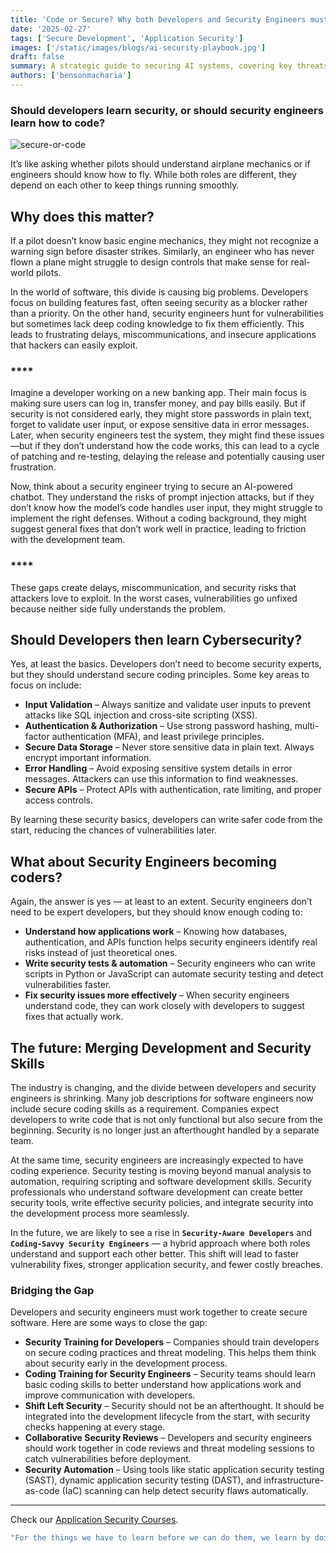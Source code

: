 ```yaml
---
title: 'Code or Secure? Why both Developers and Security Engineers must Adapt'
date: '2025-02-27'
tags: ['Secure Development', 'Application Security']
images: ['/static/images/blogs/ai-security-playbook.jpg']
draft: false
summary: A strategic guide to securing AI systems, covering key threats, best practices, and practical solutions to protect AI from cyber risks.
authors: ['bensonmacharia']
---
```


### **Should developers learn security, or should security engineers learn how to code?**

![secure-or-code](/static/images/blogs/secure-or-code.jpg)

It’s like asking whether pilots should understand airplane mechanics or if engineers should know how to fly. While both roles are different, they depend on each other to keep things running smoothly.

## Why does this matter?

If a pilot doesn’t know basic engine mechanics, they might not recognize a warning sign before disaster strikes. Similarly, an engineer who has never flown a plane might struggle to design controls that make sense for real-world pilots.

In the world of software, this divide is causing big problems. Developers focus on building features fast, often seeing security as a blocker rather than a priority. On the other hand, security engineers hunt for vulnerabilities but sometimes lack deep coding knowledge to fix them efficiently. This leads to frustrating delays, miscommunications, and insecure applications that hackers can easily exploit.

### \*\*\*\*

Imagine a developer working on a new banking app. Their main focus is making sure users can log in, transfer money, and pay bills easily. But if security is not considered early, they might store passwords in plain text, forget to validate user input, or expose sensitive data in error messages. Later, when security engineers test the system, they might find these issues—but if they don’t understand how the code works, this can lead to a cycle of patching and re-testing, delaying the release and potentially causing user frustration.

Now, think about a security engineer trying to secure an AI-powered chatbot. They understand the risks of prompt injection attacks, but if they don’t know how the model’s code handles user input, they might struggle to implement the right defenses. Without a coding background, they might suggest general fixes that don’t work well in practice, leading to friction with the development team.

### \*\*\*\*

These gaps create delays, miscommunication, and security risks that attackers love to exploit. In the worst cases, vulnerabilities go unfixed because neither side fully understands the problem.

## Should Developers then learn Cybersecurity?

Yes, at least the basics. Developers don’t need to become security experts, but they should understand secure coding principles. Some key areas to focus on include:

- **Input Validation** – Always sanitize and validate user inputs to prevent attacks like SQL injection and cross-site scripting (XSS).
- **Authentication & Authorization** – Use strong password hashing, multi-factor authentication (MFA), and least privilege principles.
- **Secure Data Storage** – Never store sensitive data in plain text. Always encrypt important information.
- **Error Handling** – Avoid exposing sensitive system details in error messages. Attackers can use this information to find weaknesses.
- **Secure APIs** – Protect APIs with authentication, rate limiting, and proper access controls.

By learning these security basics, developers can write safer code from the start, reducing the chances of vulnerabilities later.

## What about Security Engineers becoming coders?

Again, the answer is yes — at least to an extent. Security engineers don’t need to be expert developers, but they should know enough coding to:

- **Understand how applications work** – Knowing how databases, authentication, and APIs function helps security engineers identify real risks instead of just theoretical ones.
- **Write security tests & automation** – Security engineers who can write scripts in Python or JavaScript can automate security testing and detect vulnerabilities faster.
- **Fix security issues more effectively** – When security engineers understand code, they can work closely with developers to suggest fixes that actually work.

## The future: Merging Development and Security Skills

The industry is changing, and the divide between developers and security engineers is shrinking. Many job descriptions for software engineers now include secure coding skills as a requirement. Companies expect developers to write code that is not only functional but also secure from the beginning. Security is no longer just an afterthought handled by a separate team.

At the same time, security engineers are increasingly expected to have coding experience. Security testing is moving beyond manual analysis to automation, requiring scripting and software development skills. Security professionals who understand software development can create better security tools, write effective security policies, and integrate security into the development process more seamlessly.

In the future, we are likely to see a rise in **`Security-Aware Developers`** and **`Coding-Savvy Security Engineers`** — a hybrid approach where both roles understand and support each other better. This shift will lead to faster vulnerability fixes, stronger application security, and fewer costly breaches.

### Bridging the Gap

Developers and security engineers must work together to create secure software. Here are some ways to close the gap:

- **Security Training for Developers** – Companies should train developers on secure coding practices and threat modeling. This helps them think about security early in the development process.
- **Coding Training for Security Engineers** – Security teams should learn basic coding skills to better understand how applications work and improve communication with developers.
- **Shift Left Security** – Security should not be an afterthought. It should be integrated into the development lifecycle from the start, with security checks happening at every stage.
- **Collaborative Security Reviews** – Developers and security engineers should work together in code reviews and threat modeling sessions to catch vulnerabilities before deployment.
- **Security Automation** – Using tools like static application security testing (SAST), dynamic application security testing (DAST), and infrastructure-as-code (IaC) scanning can help detect security flaws automatically.

---

Check our [Application Security Courses](/courses?category=Application%20Security).

```bash
"For the things we have to learn before we can do them, we learn by doing them" - Aristotle
```
